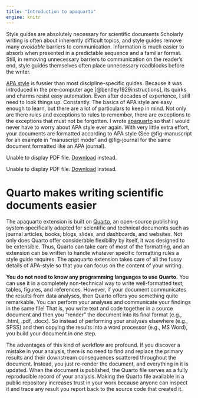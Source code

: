 ```yaml
---
title: "Introduction to apaquarto"
engine: knitr
---
```


Style guides are absolutely necessary for scientific documents Scholarly writing is often about inherently difficult topics, and style guides remove many *avoidable* barriers to communication. Information is much easier to absorb when presented in a predictable sequence and a familiar format. Still, in removing unnecessary barriers to communication on the reader's end, style guides themselves often place unnecessary roadblocks before the writer. 

[APA style](https://apastyle.apa.org/) is fussier than most discipline-specific guides. Because it was introduced in the pre-computer age [@bentley1929instructions], its quirks and charms resist easy automation. Even after decades of experience, I still need to look things up. Constantly. The basics of APA style are easy enough to learn, but there are a lot of particulars to keep in mind. Not only are there rules and exceptions to rules to remember, there are exceptions to the exceptions that must not be forgotten. I wrote [apaquarto](https://github.com/wjschne/apaquarto) so that I would never have to worry about APA style ever again. With very little extra effort, your documents are formatted according to APA style (See @fig-manuscript for an example in "manuscript mode" and @fig-journal for the same document formatted like an APA journal).




:::{#fig-manuscript fig-cap="Example document in manuscript mode"}

```{=html}
<object data="template_manuscript.pdf" type="application/pdf" width=100% height=800 '><p>Unable to display PDF file. <a href="template_manuscript.pdf">Download</a> instead.</p></object>
```

:::

:::{#fig-journal fig-cap="Example document in journal mode"}

```{=html}
<object data="template_journal.pdf" type="application/pdf" width=100% height=800 '><p>Unable to display PDF file. <a href="template_journal.pdf">Download</a> instead.</p></object>
```
:::





# Quarto makes writing scientific documents easier 

The apaquarto extension is built on [Quarto](https://quarto.org/), an open-source publishing system specifically adapted for scientific and technical documents such as journal articles, books, blogs, slides, and dashboards, and websites. Not only does Quarto offer considerable flexibility by itself, it was designed to be extensible. Thus, Quarto can take care of most of the formatting, and an extension can be written to handle whatever specific formatting rules a style guide requires. The apaquarto extension takes care of all the fussy details of APA-style so that you can focus on the content of your writing.

**You do not need to know any programming languages to use Quarto.** You can use it in a completely non-technical way to write well-formatted text, tables, figures, and references. However, if your document communicates the results from data analyses, then Quarto offers you something quite remarkable. You can perform your analyses and communicate your findings in the same file! That is, you write text and code together in a source document and then you "render" the document into its final format (e.g., .html, .pdf, .docx). So instead of performing your analyses elsewhere (e.g., SPSS) and then copying the results into a word processor (e.g., MS Word), you build your document in one step. 

The advantages of this kind of workflow are profound. If you discover a mistake in your analysis, there is no need to find and replace the primary results and their downstream consequences scattered throughout the document. Instead, you just re-render the document, and everything in it is updated. When the document is published, the Quarto file serves as a fully reproducible record of your analysis. Making the Quarto file available in a public repository increases trust in your work because anyone can inspect it and trace any result you report back to the source code that created it. 